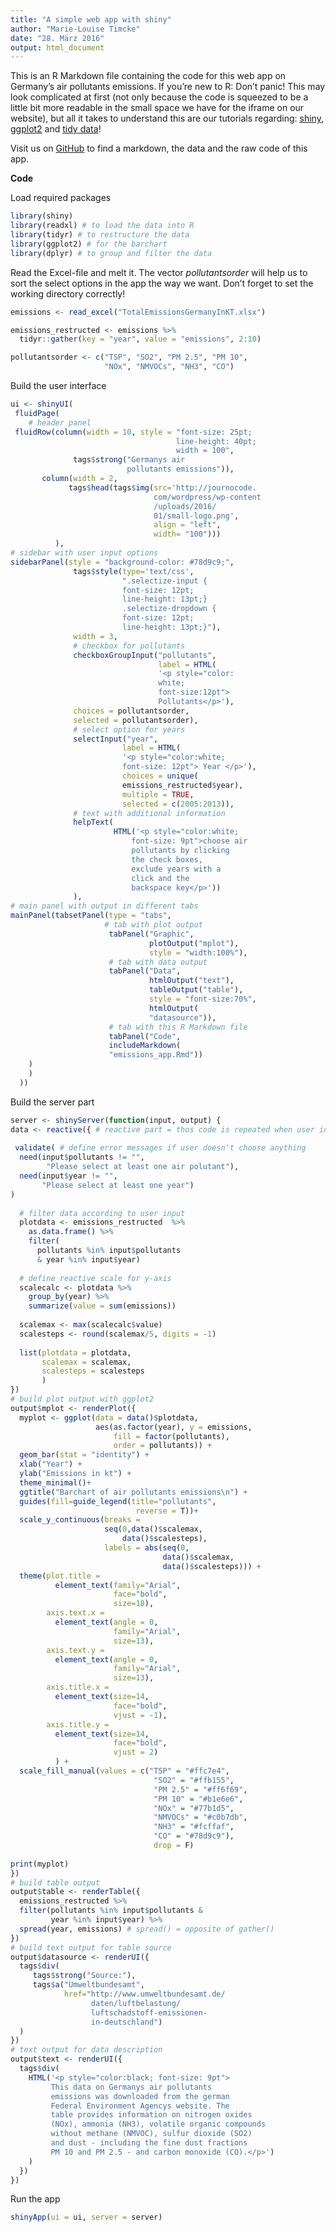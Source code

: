 ```yaml
---
title: "A simple web app with shiny"
author: "Marie-Louise Timcke"
date: "28. März 2016"
output: html_document
---
```

This is an R Markdown file containing the code for this web app on Germany's air pollutants emissions. If you're new to R: Don't panic! This may look complicated at first (not only because the code is squeezed to be a little bit more readable in the small space we have for the iframe on our website), but all it takes to understand this are our tutorials regarding:
[shiny](http://journocode.com/2016/03/27/r-your-first-web-application-with-shiny/), [ggplot2](http://journocode.com/2016/03/02/r-the-ggplot2-package/) and [tidy data](http://journocode.com/2016/03/05/r-tidy-data/)!

Visit us on [GitHub](https://github.com/journocode/shinyApp) to find a markdown, the data and the raw code of this app.

**Code**

Load required packages
```r
library(shiny) 
library(readxl) # to load the data into R
library(tidyr) # to restructure the data
library(ggplot2) # for the barchart
library(dplyr) # to group and filter the data
```

Read the Excel-file and melt it. The vector *pollutantsorder* will help us to sort the select options in the app the way we want.
Don't forget to set the working directory correctly!
```r
emissions <- read_excel("TotalEmissionsGermanyInKT.xlsx")

emissions_restructed <- emissions %>% 
  tidyr::gather(key = "year", value = "emissions", 2:10)

pollutantsorder <- c("TSP", "SO2", "PM 2.5", "PM 10", 
                     "NOx", "NMVOCs", "NH3", "CO")
```

Build the user interface
```r
ui <- shinyUI(
 fluidPage(
    # header panel
 fluidRow(column(width = 10, style = "font-size: 25pt; 
                                     line-height: 40pt; 
                                     width = 100",
              tags$strong("Germanys air 
                          pollutants emissions")), 
       column(width = 2,
             tags$head(tags$img(src='http://journocode.
                                com/wordpress/wp-content
                                /uploads/2016/
                                01/small-logo.png', 
                                align = "left", 
                                width= "100")))
          ),
# sidebar with user input options
sidebarPanel(style = "background-color: #78d9c9;",
              tags$style(type='text/css', 
                         ".selectize-input { 
                         font-size: 12pt; 
                         line-height: 13pt;} 
                         .selectize-dropdown {
                         font-size: 12pt; 
                         line-height: 13pt;}"),
              width = 3,
              # checkbox for pollutants
              checkboxGroupInput("pollutants",
                                 label = HTML(
                                 '<p style="color:
                                 white; 
                                 font-size:12pt">
                                 Pollutants</p>'), 
              choices = pollutantsorder, 
              selected = pollutantsorder),
              # select option for years
              selectInput("year",
                         label = HTML(
                         '<p style="color:white; 
                         font-size: 12pt"> Year </p>'), 
                         choices = unique(
                         emissions_restructed$year), 
                         multiple = TRUE, 
                         selected = c(2005:2013)),
              # text with additional information
              helpText(
                       HTML('<p style="color:white; 
                           font-size: 9pt">choose air 
                           pollutants by clicking 
                           the check boxes,
                           exclude years with a 
                           click and the 
                           backspace key</p>'))
              ),
# main panel with output in different tabs
mainPanel(tabsetPanel(type = "tabs", 
                     # tab with plot output
                      tabPanel("Graphic",
                               plotOutput("mplot"), 
                               style = "width:100%"), 
                      # tab with data output
                      tabPanel("Data",
                               htmlOutput("text"), 
                               tableOutput("table"), 
                               style = "font-size:70%",
                               htmlOutput(
                               "datasource")),
                      # tab with this R Markdown file
                      tabPanel("Code",
                      includeMarkdown(
                      "emissions_app.Rmd"))
    )
    )
  ))
```

Build the server part
```r
server <- shinyServer(function(input, output) {
data <- reactive({ # reactive part = thos code is repeated when user input changes
    
 validate( # define error messages if user doesn't choose anything
  need(input$pollutants != "", 
        "Please select at least one air polutant"),
  need(input$year != "", 
       "Please select at least one year")
)
    
  # filter data according to user input
  plotdata <- emissions_restructed  %>%
    as.data.frame() %>%
    filter(
      pollutants %in% input$pollutants 
      & year %in% input$year)
   
  # define reactive scale for y-axis
  scalecalc <- plotdata %>%
    group_by(year) %>%
    summarize(value = sum(emissions))
    
  scalemax <- max(scalecalc$value)
  scalesteps <- round(scalemax/5, digits = -1)
    
  list(plotdata = plotdata,
       scalemax = scalemax,
       scalesteps = scalesteps
       )
})
# build plot output with ggplot2
output$mplot <- renderPlot({
  myplot <- ggplot(data = data()$plotdata, 
                   aes(as.factor(year), y = emissions, 
                       fill = factor(pollutants), 
                       order = pollutants)) + 
  geom_bar(stat = "identity") + 
  xlab("Year") + 
  ylab("Emissions in kt") +
  theme_minimal()+
  ggtitle("Barchart of air pollutants emissions\n") +
  guides(fill=guide_legend(title="pollutants", 
                            reverse = T))+
  scale_y_continuous(breaks = 
                     seq(0,data()$scalemax,   
                         data()$scalesteps),
                     labels = abs(seq(0,
                                  data()$scalemax,
                                  data()$scalesteps))) +
  theme(plot.title = 
          element_text(family="Arial", 
                       face="bold", 
                       size=18),
        axis.text.x = 
          element_text(angle = 0, 
                       family="Arial", 
                       size=13),                 
        axis.text.y = 
          element_text(angle = 0, 
                       family="Arial", 
                       size=13),
        axis.title.x = 
          element_text(size=14, 
                       face="bold", 
                       vjust = -1),
        axis.title.y = 
          element_text(size=14, 
                       face="bold", 
                       vjust = 2)
          ) +
  scale_fill_manual(values = c("TSP" = "#ffc7e4", 
                                "SO2" = "#ffb155", 
                                "PM 2.5" = "#ff6f69", 
                                "PM 10" = "#b1e6e6", 
                                "NOx" = "#77b1d5", 
                                "NMVOCs" = "#c0b7db", 
                                "NH3" = "#fcffaf", 
                                "CO" = "#78d9c9"), 
                                drop = F)
    
print(myplot)
})
# build table output
output$table <- renderTable({
  emissions_restructed %>%
  filter(pollutants %in% input$pollutants & 
         year %in% input$year) %>%
  spread(year, emissions) # spread() = opposite of gather() 
})
# build text output for table source
output$datasource <- renderUI({
  tags$div(
     tags$strong("Source:"), 
     tags$a("Umweltbundesamt", 
            href="http://www.umweltbundesamt.de/
                  daten/luftbelastung/
                  luftschadstoff-emissionen-
                  in-deutschland")
  )       
})  
# text output for data description
output$text <- renderUI({
  tags$div(
    HTML('<p style="color:black; font-size: 9pt">
         This data on Germanys air pollutants 
         emissions was downloaded from the german
         Federal Environment Agencys website. The 
         table provides information on nitrogen oxides 
         (NOx), ammonia (NH3), volatile organic compounds            
         without methane (NMVOC), sulfur dioxide (SO2) 
         and dust - including the fine dust fractions 
         PM 10 and PM 2.5 - and carbon monoxide (CO).</p>')
    )   
  })
})
```

Run the app
```r
shinyApp(ui = ui, server = server)
```


